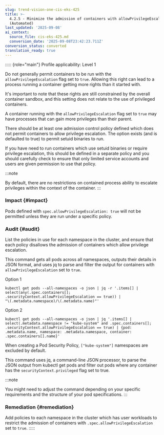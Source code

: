 ```yaml
---
slug: trend-vision-one-cis-eks-425
title: >-
  4.2.5 - Minimize the admission of containers with allowPrivilegeEscalation
  (Automated)
last_updated: '2025-09-08'
ai_context:
  source_file: cis-eks-425.md
  conversion_date: '2025-09-08T23:42:23.711Z'
conversion_status: converted
translation_ready: true
---
```


::::: {role="main"}
Profile applicability: Level 1

Do not generally permit containers to be run with the `allowPrivilegeEscalation` flag set to `true`. Allowing this right can lead to a process running a container getting more rights than it started with.

It's important to note that these rights are still constrained by the overall container sandbox, and this setting does not relate to the use of privileged containers.

A container running with the `allowPrivilegeEscalation` flag set to `true` may have processes that can gain more privileges than their parent.

There should be at least one admission control policy defined which does not permit containers to allow privilege escalation. The option exists (and is defaulted to true) to permit setuid binaries to run.

If you have need to run containers which use setuid binaries or require privilege escalation, this should be defined in a separate policy and you should carefully check to ensure that only limited service accounts and users are given permission to use that policy.

:::note

By default, there are no restrictions on contained process ability to escalate privileges within the context of the container.
:::

### Impact {#impact}

Pods defined with `spec.allowPrivilegeEscalation: true` will not be permitted unless they are run under a specific policy.

### Audit {#audit}

List the policies in use for each namespace in the cluster, and ensure that each policy disallows the admission of containers which allow privilege escalation.

This command gets all pods across all namespaces, outputs their details in JSON format, and uses jq to parse and filter the output for containers with `allowPrivilegeEscalation` set to `true`.

Option 1

``` codeblock
kubectl get pods --all-namespaces -o json | jq -r '.items[] |
select(any(.spec.containers[];
.securityContext.allowPrivilegeEscalation == true)) |
"\(.metadata.namespace)/\(.metadata.name)"'
```

Option 2

``` codeblock
kubectl get pods --all-namespaces -o json | jq '.items[] |
select(.metadata.namespace != "kube-system" and .spec.containers[];
.securityContext.allowPrivilegeEscalation == true) | {pod:
.metadata.name, namespace: .metadata.namespace, container:
.spec.containers[].name}'
```

When creating a Pod Security Policy, `["kube-system"]` namespaces are excluded by default.

This command uses jq, a command-line JSON processor, to parse the JSON output from kubectl get pods and filter out pods where any container has the `securityContext.privileged` flag set to true.

:::note

You might need to adjust the command depending on your specific requirements and the structure of your pod specifications.
:::

### Remediation {#remediation}

Add policies to each namespace in the cluster which has user workloads to restrict the admission of containers with `.spec.allowPrivilegeEscalation` set to `true`.
:::::
